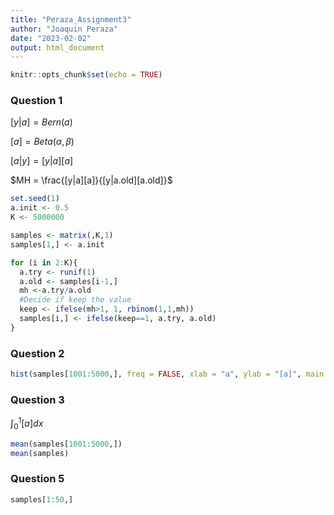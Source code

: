 ```yaml
---
title: "Peraza_Assignment3"
author: "Joaquin Peraza"
date: "2023-02-02"
output: html_document
---
```


```r
knitr::opts_chunk$set(echo = TRUE)
```

### Question 1

$[y|a] = Bern(a)$

$[a] = Beta(\alpha, \beta)$

$[a|y] = {[y|a][a]}$

$MH = \frac{[y|a][a]}{[y|a.old][a.old]}$

``` r
set.seed(1)
a.init <- 0.5
K <- 5000000

samples <- matrix(,K,1)
samples[1,] <- a.init

for (i in 2:K){
  a.try <- runif(1)
  a.old <- samples[i-1,]
  mh <-a.try/a.old
  #Decide if keep the value
  keep <- ifelse(mh>1, 1, rbinom(1,1,mh)) 
  samples[i,] <- ifelse(keep==1, a.try, a.old)
}
```

### Question 2

``` r
hist(samples[1001:5000,], freq = FALSE, xlab = "a", ylab = "[a]", main = "Histogram of last 4000 draws")
```

### Question 3

$\int_0^1 [a] dx$

``` r
mean(samples[1001:5000,])
mean(samples)
```

### Question 5

``` r
samples[1:50,]
```

